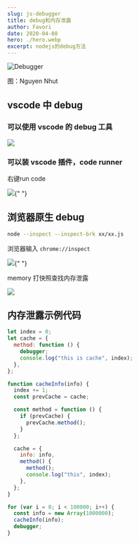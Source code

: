 ```yaml
---
slug: js-debugger
title: debug和内存泄露
author: Favori
date: 2020-04-08
hero: ./hero.webp
excerpt: nodejs的debug方法
---
```


![Debugger](./hero.webp)



<div className={"img-desc"}>图：Nguyen Nhut</div>

## vscode 中 debug

### 可以使用 vscode 的 debug 工具

![](./1.png)

### 可以装 vscode 插件，code runner
右键run code

![](./2.jpg){" "}

## 浏览器原生 debug

```bash
node --inspect --inspect-brk xx/xx.js
```

浏览器输入 `chrome://inspect`

![](./5.jpg){" "}

memory 打快照查找内存泄露

![](./3.jpg)

## 内存泄露示例代码

```js
let index = 0;
let cache = {
  method: function () {
    debugger;
    console.log("this is cache", index);
  },
};

function cacheInfo(info) {
  index += 1;
  const prevCache = cache;

  const method = function () {
    if (prevCache) {
      prevCache.method();
    }
  };

  cache = {
    info: info,
    method() {
      method();
      console.log("this", index);
    },
  };
}

for (var i = 0; i < 100000; i++) {
  const info = new Array(1000000);
  cacheInfo(info);
  debugger;
}
```

